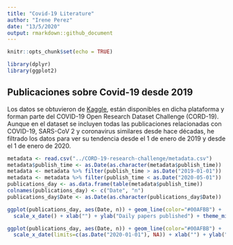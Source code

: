 ```yaml
---
title: "Covid-19 Literature"
author: "Irene Perez"
date: "13/5/2020"
output: rmarkdown::github_document
---
```


```r
knitr::opts_chunk$set(echo = TRUE)
```

```r
library(dplyr)
library(ggplot2)
```

## Publicaciones sobre Covid-19 desde 2019

Los datos se obtuvieron de [Kaggle](https://www.kaggle.com/allen-institute-for-ai/CORD-19-research-challenge), están disponibles en dicha plataforma y forman parte del COVID-19 Open Research Dataset Challenge (CORD-19). Aunque en el dataset se incluyen todas las publicaciones relacionadas con COVID-19, SARS-CoV 2 y coronavirus similares desde hace décadas, he filtrado los datos para ver su tendencia desde el 1 de enero de 2019 y desde el 1 de enero de 2020. 

```r
metadata <- read.csv("../CORD-19-research-challenge/metadata.csv")
metadata$publish_time <- as.Date(as.character(metadata$publish_time))
metadata <- metadata %>% filter(publish_time > as.Date("2019-01-01"))
metadata <- metadata %>% filter(publish_time < as.Date("2020-05-01"))
publications_day <- as.data.frame(table(metadata$publish_time))
colnames(publications_day) <- c("Date", "n")
publications_day$Date <- as.Date(as.character(publications_day$Date))
```


```r
ggplot(publications_day, aes(Date, n)) + geom_line(color="#00AFBB") +
  scale_x_date() + xlab("") + ylab("Daily papers published") + theme_minimal()
```

```r
ggplot(publications_day, aes(Date, n)) + geom_line(color="#00AFBB") +
  scale_x_date(limits=c(as.Date("2020-01-01"), NA)) + xlab("") + ylab("Daily papers published") + theme_minimal()
```
